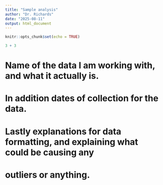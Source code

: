 ```yaml
---
title: "Sample analysis"
author: "Dr. Richards"
date: "2025-08-11"
output: html_document
---
```


```r
knitr::opts_chunk$set(echo = TRUE)
```

```r
3 + 3 
```
# Name of the data I am working with, and what it actually is.
# In addition dates of collection for the data.
# Lastly explanations for data formatting, and explaining what could be causing any
# outliers or anything.

